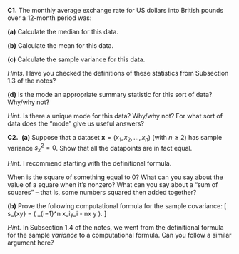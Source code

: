 ::::: {.myq}
**C1.** The monthly average exchange rate for US dollars into British pounds over a 12-month period was:
\begin{gather*}
1.306, \ 1.301, \ 1.290, \ 1.266, \ 1.268, \ 1.302,\\
1.317, \ 1.304, \ 1.284, \ 1.268, \ 1.247, \ 1.215.
\end{gather*}

:::: {.subq}
**(a)** Calculate the median for this data.
::::

:::: {.subq}
**(b)** Calculate the mean for this data.
::::

:::: {.subq}
**(c)** Calculate the sample variance for this data.
::::

::: {.myanswers data-latex=""}
*Hints.*
Have you checked the definitions of these statistics from Subsection 1.3 of the notes?
:::

:::: {.subq}
**(d)** Is the mode an appropriate summary statistic for this sort of data? Why/why not?

::: {.myanswers data-latex=""}
*Hint.*
Is there a unique mode for this data? Why/why not? For what sort of data does the "mode" give us useful answers?
:::
::::
::::


::::: {.myq}
**C2.**
 **(a)** Suppose that a dataset $\mathbf x = (x_1, x_2, \dots, x_n)$ (with $n \geq 2$) has sample variance $s_x^2 = 0$. Show that all the datapoints are in fact equal.

:::: {.subq}
::: {.myanswers data-latex=""}
*Hint.*
I recommend starting with the definitional formula.

When is the square of something equal to 0? What can you say about the value of a square when it's nonzero? What can you say about a "sum of squares" -- that is, some numbers squared then added together?
:::
::::


:::: {.subq}
**(b)** Prove the following computational formula for the sample covariance:
\[ s_{xy} = \frac{1}{n-1} \left( \sum_{i=1}^n x_iy_i - n\bar x \bar y \right). \]

::: {.myanswers data-latex=""}
*Hint.*
In Subsection 1.4 of the notes, we went from the definitional formula for the sample *variance* to a computational formula. Can you follow a similar argument here?
:::
::::
:::::